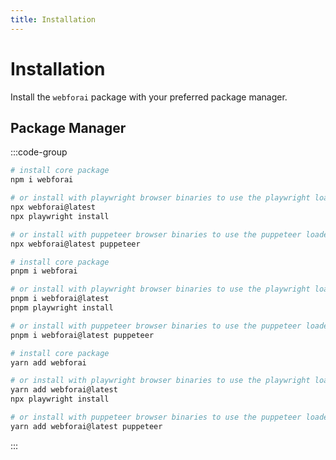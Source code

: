 ```yaml
---
title: Installation
---
```


# Installation

Install the `webforai` package with your preferred package manager.

## Package Manager

:::code-group

```bash [npm]
# install core package
npm i webforai

# or install with playwright browser binaries to use the playwright loader.
npx webforai@latest
npx playwright install

# or install with puppeteer browser binaries to use the puppeteer loader.
npx webforai@latest puppeteer
```

```bash [pnpm]
# install core package
pnpm i webforai

# or install with playwright browser binaries to use the playwright loader.
pnpm i webforai@latest
pnpm playwright install

# or install with puppeteer browser binaries to use the puppeteer loader.
pnpm i webforai@latest puppeteer
```

```bash [yarn]
# install core package
yarn add webforai

# or install with playwright browser binaries to use the playwright loader.
yarn add webforai@latest
npx playwright install

# or install with puppeteer browser binaries to use the puppeteer loader.
yarn add webforai@latest puppeteer
```
:::

